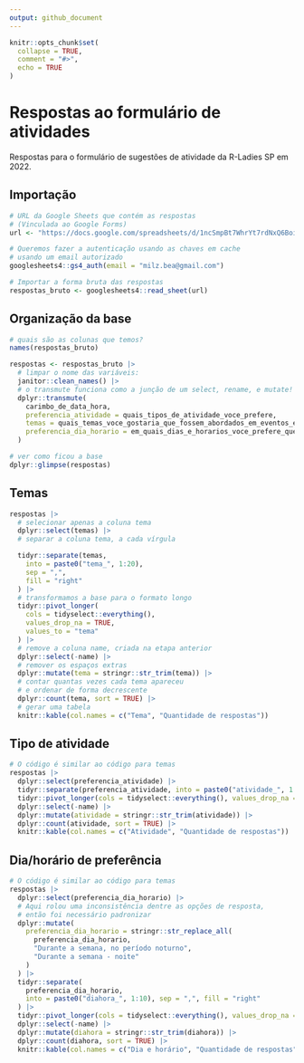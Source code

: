 ```yaml
---
output: github_document
---
```


<!-- README.md is generated from README.Rmd. Please edit that file -->

```r
knitr::opts_chunk$set(
  collapse = TRUE,
  comment = "#>",
  echo = TRUE
)
```

# Respostas ao formulário de atividades

Respostas para o formulário de sugestões de atividade da R-Ladies SP em 2022.

## Importação

```r
# URL da Google Sheets que contém as respostas
# (Vinculada ao Google Forms)
url <- "https://docs.google.com/spreadsheets/d/1ncSmpBt7WhrYt7rdNxQ6BoirNawrz_58jxef8_G2-v4/"

# Queremos fazer a autenticação usando as chaves em cache
# usando um email autorizado
googlesheets4::gs4_auth(email = "milz.bea@gmail.com")

# Importar a forma bruta das respostas
respostas_bruto <- googlesheets4::read_sheet(url)
```

## Organização da base 
```r
# quais são as colunas que temos?
names(respostas_bruto)

respostas <- respostas_bruto |>
  # limpar o nome das variáveis:
  janitor::clean_names() |>
  # o transmute funciona como a junção de um select, rename, e mutate!
  dplyr::transmute(
    carimbo_de_data_hora,
    preferencia_atividade = quais_tipos_de_atividade_voce_prefere,
    temas = quais_temas_voce_gostaria_que_fossem_abordados_em_eventos_escolha_ate_5,
    preferencia_dia_horario = em_quais_dias_e_horarios_voce_prefere_que_as_atividades_acontecam,
  )

# ver como ficou a base
dplyr::glimpse(respostas)
```

## Temas 

```r
respostas |>
  # selecionar apenas a coluna tema
  dplyr::select(temas) |>
  # separar a coluna tema, a cada vírgula

  tidyr::separate(temas,
    into = paste0("tema_", 1:20),
    sep = ",",
    fill = "right"
  ) |>
  # transformamos a base para o formato longo
  tidyr::pivot_longer(
    cols = tidyselect::everything(),
    values_drop_na = TRUE,
    values_to = "tema"
  ) |>
  # remove a coluna name, criada na etapa anterior
  dplyr::select(-name) |>
  # remover os espaços extras
  dplyr::mutate(tema = stringr::str_trim(tema)) |>
  # contar quantas vezes cada tema apareceu
  # e ordenar de forma decrescente
  dplyr::count(tema, sort = TRUE) |>
  # gerar uma tabela
  knitr::kable(col.names = c("Tema", "Quantidade de respostas"))
```


## Tipo de atividade

```r
# O código é similar ao código para temas
respostas |>
  dplyr::select(preferencia_atividade) |>
  tidyr::separate(preferencia_atividade, into = paste0("atividade_", 1:5), sep = ",", fill = "right") |>
  tidyr::pivot_longer(cols = tidyselect::everything(), values_drop_na = TRUE, values_to = "atividade") |>
  dplyr::select(-name) |>
  dplyr::mutate(atividade = stringr::str_trim(atividade)) |>
  dplyr::count(atividade, sort = TRUE) |>
  knitr::kable(col.names = c("Atividade", "Quantidade de respostas"))
```



## Dia/horário de preferência

```r
# O código é similar ao código para temas
respostas |>
  dplyr::select(preferencia_dia_horario) |>
  # Aqui rolou uma inconsistência dentre as opções de resposta,
  # então foi necessário padronizar
  dplyr::mutate(
    preferencia_dia_horario = stringr::str_replace_all(
      preferencia_dia_horario,
      "Durante a semana, no período noturno",
      "Durante a semana - noite"
    )
  ) |>
  tidyr::separate(
    preferencia_dia_horario,
    into = paste0("diahora_", 1:10), sep = ",", fill = "right"
  ) |>
  tidyr::pivot_longer(cols = tidyselect::everything(), values_drop_na = TRUE, values_to = "diahora") |>
  dplyr::select(-name) |>
  dplyr::mutate(diahora = stringr::str_trim(diahora)) |>
  dplyr::count(diahora, sort = TRUE) |>
  knitr::kable(col.names = c("Dia e horário", "Quantidade de respostas"))
```
